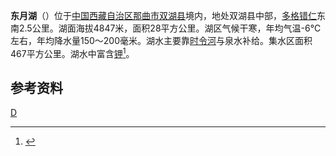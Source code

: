 {{ViewTibetanScript}}
{{Infobox_lake
 |湖泊名稱 =东月湖
 |湖泊照片 = 
 |湖泊照片標題 = 
 |測深圖 =
 |測深圖標題 =
 |湖泊所在地 = [[中国|中国]][[西藏|西藏]]
 |座標 = {{coord |34|23|N|89|12|E|display=inline,title|scale:500000_type:waterbody_region:CN}}
 |湖泊類別 = [[咸水湖|咸水湖]]
 |流入 =
 |流出 =
 |集水區面積 =467平方公里
 |集水區國家 =
 |湖泊長度 =7.5公里
 |湖泊闊度 =最大4.2公里<br />平均3.73公里
 |湖泊面積 =28平方公里
 |平均深度 = 
 |最深深度 = 
 |水體體積 =
 |湖水停留時間 =
 |湖岸線長度 =
 |海拔高度 = 4847米
 |湖中島嶼 =
 |湖邊城鎮 =
}}
{{Location map
 |China Tibet
 |mark=<!--dot-->Blue pog.svg
 |lat_deg=34|lat_min=23|lat_sec =
 |lon_deg=89|lon_min=12|lon_sec =
 |caption=东月湖在[[西藏|西藏]]的位置。
 |position=right
 |width=350
 |float=right
}}
'''东月湖'''（{{bo|z=ཏུང་དབྱུའེ་མཚོ།|w=tung dbyu'e mtsho|t=Tungyué Tso}}）位于[[中国|中国]][[西藏自治区|西藏自治区]][[那曲市|那曲市]][[双湖县|双湖县]]境内，地处双湖县中部，[[多格错仁|多格错仁]]东南2.5公里。湖面海拔4847米，面积28平方公里。湖区气候干寒，年均气温-6℃左右，年均降水量150～200毫米。湖水主要靠[[时令河|时令河]]与泉水补给。集水区面积467平方公里。湖水中富含[[钾|钾]]<ref>{{cite book zh |author=王苏民 窦鸿身 |title=中国湖泊志 |format=M |edition=1 |location=北京 |publisher=科学出版社 |date=1998|pages=446|id= ISBN 7-03-006706-1}}</ref>。
==参考资料==
{{reflist}}

[[Category:双湖县湖泊|D]]
